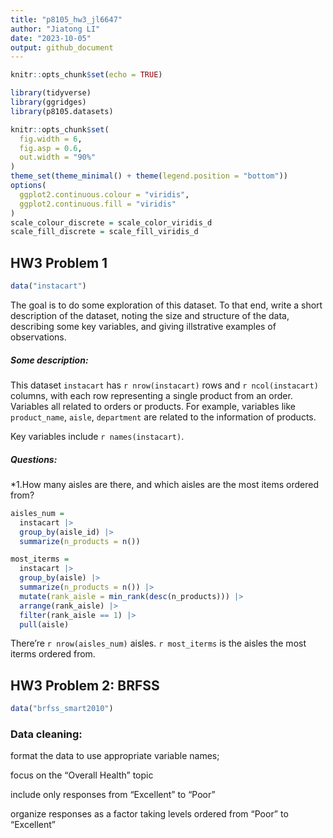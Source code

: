 ```yaml
---
title: "p8105_hw3_jl6647"
author: "Jiatong LI"
date: "2023-10-05"
output: github_document
---
```


```r
knitr::opts_chunk$set(echo = TRUE)
```
```r
library(tidyverse)
library(ggridges)
library(p8105.datasets)
```
```r
knitr::opts_chunk$set(
  fig.width = 6,
  fig.asp = 0.6,
  out.width = "90%"
)
theme_set(theme_minimal() + theme(legend.position = "bottom")) 
options(
  ggplot2.continuous.colour = "viridis",
  ggplot2.continuous.fill = "viridis"
)
scale_colour_discrete = scale_color_viridis_d
scale_fill_discrete = scale_fill_viridis_d
```


## HW3 Problem 1
```r
data("instacart")
```
The goal is to do some exploration of this dataset. To that end, write a short description of the dataset, noting the size and structure of the data, describing some key variables, and giving illstrative examples of observations.

##### Some description:
  This dataset `instacart` has `r nrow(instacart)` rows and `r ncol(instacart)` columns, with each row representing a single product from an order. Variables all related to orders or products. For example, variables like `product_name`, `aisle`, `department` are related to the information of products. 
  
  Key variables include `r names(instacart)`.
  
##### Questions:

*1.How many aisles are there, and which aisles are the most items ordered from?
```r
aisles_num = 
  instacart |> 
  group_by(aisle_id) |> 
  summarize(n_products = n()) 
```
```r
most_iterms = 
  instacart |> 
  group_by(aisle) |> 
  summarize(n_products = n()) |> 
  mutate(rank_aisle = min_rank(desc(n_products))) |> 
  arrange(rank_aisle) |> 
  filter(rank_aisle == 1) |> 
  pull(aisle)
```

There're `r nrow(aisles_num)` aisles. `r most_iterms` is the aisles the most iterms ordered from.
  
## HW3 Problem 2: BRFSS
```r
data("brfss_smart2010")
```

### Data cleaning:

format the data to use appropriate variable names;

focus on the “Overall Health” topic

include only responses from “Excellent” to “Poor”

organize responses as a factor taking levels ordered from “Poor” to “Excellent”


  



